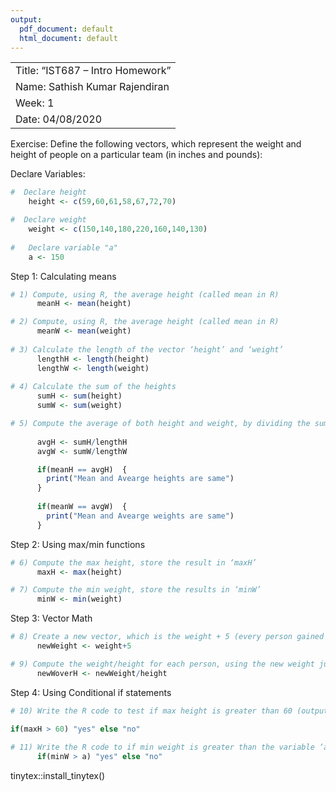 ```yaml
---
output:
  pdf_document: default
  html_document: default
---
```

-----------------------------------------------------------------------------------
Title: "IST687 – Intro Homework"
Name: Sathish Kumar Rajendiran
Week: 1
Date: 04/08/2020
-----------------------------------------------------------------------------------
Exercise: 
      Define the following vectors, which represent the weight and height of people
      on a particular team (in inches and pounds):

Declare Variables:

```r

#  Declare height
    height <- c(59,60,61,58,67,72,70)

#  Declare weight
    weight <- c(150,140,180,220,160,140,130)
    
#   Declare variable "a"
    a <- 150
```

Step 1: Calculating means

```r
# 1) Compute, using R, the average height (called mean in R)
      meanH <- mean(height)

# 2) Compute, using R, the average height (called mean in R)
      meanW <- mean(weight)
      
# 3) Calculate the length of the vector ‘height’ and ‘weight’
      lengthH <- length(height)
      lengthW <- length(weight)
      
# 4) Calculate the sum of the heights
      sumH <- sum(height)
      sumW <- sum(weight)

# 5) Compute the average of both height and weight, by dividing the sum (of the height or the width, as appropriate), by the length of the vector. How does this compare to the ‘mean’ function?
      
      avgH <- sumH/lengthH
      avgW <- sumW/lengthW

      if(meanH == avgH)  {
        print("Mean and Avearge heights are same")
      }
      
      if(meanW == avgW)  {
        print("Mean and Avearge weights are same")
      }

```

Step 2: Using max/min functions

```r
# 6) Compute the max height, store the result in ‘maxH’
      maxH <- max(height)

# 7) Compute the min weight, store the results in ‘minW’
      minW <- min(weight)

```

Step 3: Vector Math

```r

# 8) Create a new vector, which is the weight + 5 (every person gained 5 pounds)
      newWeight <- weight+5

# 9) Compute the weight/height for each person, using the new weight just created
      newWoverH <- newWeight/height


```

Step 4: Using Conditional if statements

```r
# 10) Write the R code to test if max height is greater than 60 (output “yes” or “no”)
```


```r
if(maxH > 60) "yes" else "no"
  
# 11) Write the R code to if min weight is greater than the variable ‘a’ (output “yes” or “no”)
      if(minW > a) "yes" else "no"

```

tinytex::install_tinytex()

